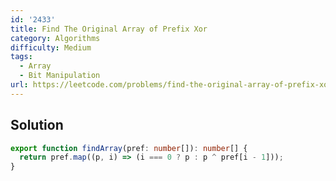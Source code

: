 ```yaml
---
id: '2433'
title: Find The Original Array of Prefix Xor
category: Algorithms
difficulty: Medium
tags:
  - Array
  - Bit Manipulation
url: https://leetcode.com/problems/find-the-original-array-of-prefix-xor
---
```


## Solution

```typescript filename="solution.ts" copy
export function findArray(pref: number[]): number[] {
  return pref.map((p, i) => (i === 0 ? p : p ^ pref[i - 1]));
}
```
